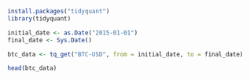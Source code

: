 ```r
install.packages("tidyquant")
library(tidyquant)
```

```r
initial_date <- as.Date("2015-01-01")
final_date <- Sys.Date()

btc_data <- tq_get("BTC-USD", from = initial_date, to = final_date)

head(btc_data)
```


